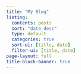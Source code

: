 ```yaml
---
title: "My Blog"
listing:
  contents: posts
  sort: "date desc"
  type: default 
  categories: true
  sort-ui: [title, date]
  filter-ui: [title, date]
page-layout: full
title-block-banner: true
---
```



